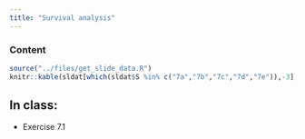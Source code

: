 ```yaml
---
title: "Survival analysis"
---
```



### Content

 
```r
source("../files/get_slide_data.R")
knitr::kable(sldat[which(sldat$S %in% c("7a","7b","7c","7d","7e")),-3], align = "llccccc", row.names = FALSE)
```

## In class:

- Exercise 7.1
